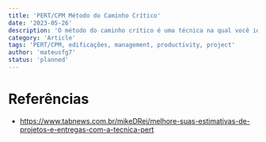 ```yaml
---
title: 'PERT/CPM Método do Caminho Crítico'
date: '2023-05-26'
description: 'O método do caminho crítico é uma técnica na qual você identifica as tarefas necessárias para a conclusão do projeto e determina as flexibilidades de agendamento'
category: 'Article'
tags: 'PERT/CPM, edificações, management, productivity, project'
author: 'mateusfg7'
status: 'planned'
---
```


# Referências

- https://www.tabnews.com.br/mikeDRei/melhore-suas-estimativas-de-projetos-e-entregas-com-a-tecnica-pert
